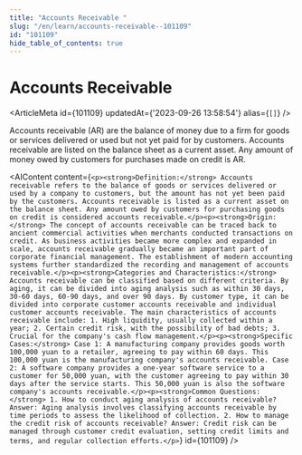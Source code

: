 ```yaml
---
title: "Accounts Receivable "
slug: "/en/learn/accounts-receivable--101109"
id: "101109"
hide_table_of_contents: true
---
```



# Accounts Receivable 

<ArticleMeta id={101109} updatedAt={'2023-09-26 13:58:54'} alias={`[]`} />
<div className='border-solid border-b border-t-0 my-4 border-[var(--ifm-color-gray-300)]' />

Accounts receivable (AR) are the balance of money due to a firm for goods or services delivered or used but not yet paid for by customers. Accounts receivable are listed on the balance sheet as a current asset. Any amount of money owed by customers for purchases made on credit is AR.

<AIContent content={`<p><strong>Definition:</strong> Accounts receivable refers to the balance of goods or services delivered or used by a company to customers, but the amount has not yet been paid by the customers. Accounts receivable is listed as a current asset on the balance sheet. Any amount owed by customers for purchasing goods on credit is considered accounts receivable.</p><p><strong>Origin:</strong> The concept of accounts receivable can be traced back to ancient commercial activities when merchants conducted transactions on credit. As business activities became more complex and expanded in scale, accounts receivable gradually became an important part of corporate financial management. The establishment of modern accounting systems further standardized the recording and management of accounts receivable.</p><p><strong>Categories and Characteristics:</strong> Accounts receivable can be classified based on different criteria. By aging, it can be divided into aging analysis such as within 30 days, 30-60 days, 60-90 days, and over 90 days. By customer type, it can be divided into corporate customer accounts receivable and individual customer accounts receivable. The main characteristics of accounts receivable include: 1. High liquidity, usually collected within a year; 2. Certain credit risk, with the possibility of bad debts; 3. Crucial for the company's cash flow management.</p><p><strong>Specific Cases:</strong> Case 1: A manufacturing company provides goods worth 100,000 yuan to a retailer, agreeing to pay within 60 days. This 100,000 yuan is the manufacturing company's accounts receivable. Case 2: A software company provides a one-year software service to a customer for 50,000 yuan, with the customer agreeing to pay within 30 days after the service starts. This 50,000 yuan is also the software company's accounts receivable.</p><p><strong>Common Questions:</strong> 1. How to conduct aging analysis of accounts receivable? Answer: Aging analysis involves classifying accounts receivable by time periods to assess the likelihood of collection. 2. How to manage the credit risk of accounts receivable? Answer: Credit risk can be managed through customer credit evaluation, setting credit limits and terms, and regular collection efforts.</p>`} id={101109} />
